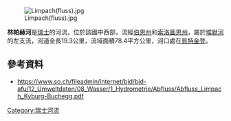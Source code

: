 {{Coord|47.16007|N|7.54634|E|display=title}}

[[Image:Limpach(fluss).jpg|right]]

'''林帕赫河'''是[[瑞士|瑞士]]的河流，位於該國中西部，流經[[伯恩州|伯恩州]]和[[索洛圖恩州|索洛圖恩州]]，屬於[[埃默河_(阿勒河支流)|埃默河]]的左支流，河道全長19.3公里，流域面積78.4平方公里，河口處在[[貝特金登|貝特金登]]。

==參考資料==
* https://www.so.ch/fileadmin/internet/bjd/bjd-afu/12_Umweltdaten/08_Wasser/1_Hydrometrie/Abfluss/Abfluss_Limpach_Kyburg-Buchegg.pdf {{Wayback|url=https://www.so.ch/fileadmin/internet/bjd/bjd-afu/12_Umweltdaten/08_Wasser/1_Hydrometrie/Abfluss/Abfluss_Limpach_Kyburg-Buchegg.pdf |date=20210115042635 }}

{{Switzerland-geo-stub}}
[[Category:瑞士河流|Category:瑞士河流]]